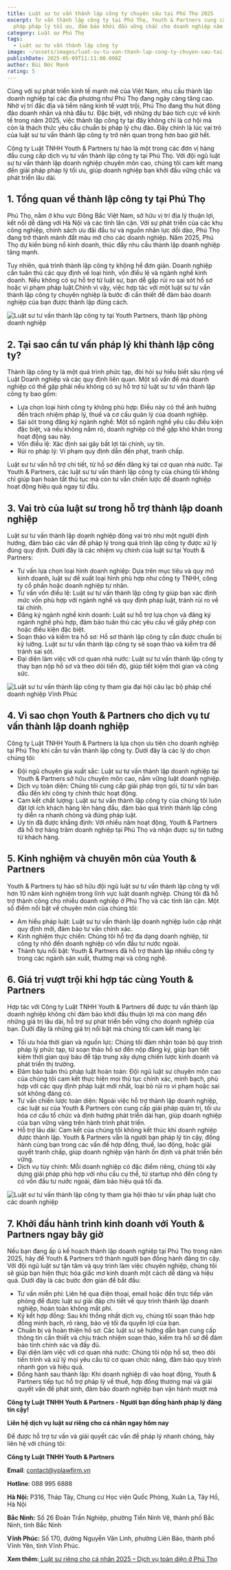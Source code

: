 ```yaml
---
title: Luật sư tư vấn thành lập công ty chuyên sâu tại Phú Thọ 2025
excerpt: Tư vấn thành lập công ty tại Phú Thọ, Youth & Partners cung cấp giải
  pháp pháp lý tối ưu, đảm bảo khởi đầu vững chắc cho doanh nghiệp năm 2025.
category: Luật sư Phú Thọ
tags:
  - Luật sư tư vấn thành lập công ty
image: ~/assets/images/luat-su-tu-van-thanh-lap-cong-ty-chuyen-sau-tai-phu-tho-2025.jpg
publishDate: 2025-05-09T11:11:00.000Z
author: Bùi Đức Mạnh
rating: 5
---
```


Cùng với sự phát triển kinh tế mạnh mẽ của Việt Nam, nhu cầu thành lập doanh nghiệp tại các địa phương như Phú Thọ đang ngày càng tăng cao. Nhờ vị trí đắc địa và tiềm năng kinh tế vượt trội, Phú Thọ đang thu hút đông đảo doanh nhân và nhà đầu tư. Đặc biệt, với những dự báo tích cực về kinh tế trong năm 2025, việc thành lập công ty tại đây không chỉ là cơ hội mà còn là thách thức yêu cầu chuẩn bị pháp lý chu đáo. Đây chính là lúc vai trò của luật sư tư vấn thành lập công ty trở nên quan trọng hơn bao giờ hết.

Công ty Luật TNHH Youth & Partners tự hào là một trong các đơn vị hàng đầu cung cấp dịch vụ tư vấn thành lập công ty tại Phú Thọ. Với đội ngũ luật sư tư vấn thành lập doanh nghiệp chuyên môn cao, chúng tôi cam kết mang đến giải pháp pháp lý tối ưu, giúp doanh nghiệp bạn khởi đầu vững chắc và phát triển lâu dài.

<YouTube id="fVbbUD20aTs" />

## 1. Tổng quan về thành lập công ty tại Phú Thọ

Phú Thọ, nằm ở khu vực Đông Bắc Việt Nam, sở hữu vị trí địa lý thuận lợi, kết nối dễ dàng với Hà Nội và các tỉnh lân cận. Với sự phát triển của các khu công nghiệp, chính sách ưu đãi đầu tư và nguồn nhân lực dồi dào, Phú Thọ đang trở thành mảnh đất màu mỡ cho các doanh nghiệp. Năm 2025, Phú Thọ dự kiến bùng nổ kinh doanh, thúc đẩy nhu cầu thành lập doanh nghiệp tăng mạnh.

Tuy nhiên, quá trình thành lập công ty không hề đơn giản. Doanh nghiệp cần tuân thủ các quy định về loại hình, vốn điều lệ và ngành nghề kinh doanh. Nếu không có sự hỗ trợ từ luật sư, bạn dễ gặp rủi ro sai sót hồ sơ hoặc vi phạm pháp luật.Chính vì vậy, việc hợp tác với một luật sư tư vấn thành lập công ty chuyên nghiệp là bước đi cần thiết để đảm bảo doanh nghiệp của bạn được thành lập đúng cách.

![Luật sư tư vấn thành lập công ty tại Youth Partners, thành lập phòng doanh nghiệp](~/assets/images/luat-su-tu-van-thanh-lap-cong-ty-tai-youth-partners-thanh-lap-phong-doanh-nghiep.jpg "Luật sư tư vấn thành lập công ty tại Youth Partners, thành lập phòng doanh nghiệp")

## 2. Tại sao cần tư vấn pháp lý khi thành lập công ty?

Thành lập công ty là một quá trình phức tạp, đòi hỏi sự hiểu biết sâu rộng về Luật Doanh nghiệp và các quy định liên quan. Một số vấn đề mà doanh nghiệp có thể gặp phải nếu không có sự hỗ trợ từ luật sư tư vấn thành lập công ty bao gồm:

* Lựa chọn loại hình công ty không phù hợp: Điều này có thể ảnh hưởng đến trách nhiệm pháp lý, thuế và cơ cấu quản lý của doanh nghiệp.
* Sai sót trong đăng ký ngành nghề: Một số ngành nghề yêu cầu điều kiện đặc biệt, và nếu không nắm rõ, doanh nghiệp có thể gặp khó khăn trong hoạt động sau này.
* Vốn điều lệ: Xác định sai gây bất lợi tài chính, uy tín.
* Rủi ro pháp lý: Vi phạm quy định dẫn đến phạt, tranh chấp.

Luật sư tư vấn hỗ trợ chi tiết, từ hồ sơ đến đăng ký tại cơ quan nhà nước. Tại Youth & Partners, các luật sư tư vấn thành lập công ty của chúng tôi không chỉ giúp bạn hoàn tất thủ tục mà còn tư vấn chiến lược để doanh nghiệp hoạt động hiệu quả ngay từ đầu.

## 3. Vai trò của luật sư trong hỗ trợ thành lập doanh nghiệp

Luật sư tư vấn thành lập doanh nghiệp đóng vai trò như một người định hướng, đảm bảo các vấn đề pháp lý trong quá trình lập công ty được xử lý đúng quy định. Dưới đây là các nhiệm vụ chính của luật sư tại Youth & Partners:

* Tư vấn lựa chọn loại hình doanh nghiệp: Dựa trên mục tiêu và quy mô kinh doanh, luật sư đề xuất loại hình phù hợp như công ty TNHH, công ty cổ phần hoặc doanh nghiệp tư nhân.
* Tư vấn vốn điều lệ: Luật sư tư vấn thành lập công ty giúp bạn xác định mức vốn phù hợp với ngành nghề và quy định pháp luật, tránh rủi ro về tài chính.
* Đăng ký ngành nghề kinh doanh: Luật sư hỗ trợ lựa chọn và đăng ký ngành nghề phù hợp, đảm bảo tuân thủ các yêu cầu về giấy phép con hoặc điều kiện đặc biệt.
* Soạn thảo và kiểm tra hồ sơ: Hồ sơ thành lập công ty cần được chuẩn bị kỹ lưỡng. Luật sư tư vấn thành lập công ty sẽ soạn thảo và kiểm tra để tránh sai sót.
* Đại diện làm việc với cơ quan nhà nước: Luật sư tư vấn thành lập công ty thay bạn nộp hồ sơ và theo dõi tiến độ, giúp tiết kiệm thời gian và công sức.

![Luật sư tư vấn thành lập công ty tham gia đại hội câu lạc bộ pháp chế doanh nghiệp Vĩnh Phúc](~/assets/images/luat-su-tu-van-thanh-lap-cong-ty-tham-gia-dai-hoi-cau-lac-bo-phap-che-doanh-nghiep-vinh-phuc.jpg "Luật sư tư vấn thành lập công ty tham gia đại hội câu lạc bộ pháp chế doanh nghiệp Vĩnh Phúc")

## 4. Vì sao chọn Youth & Partners cho dịch vụ tư vấn thành lập doanh nghiệp

Công ty Luật TNHH Youth & Partners là lựa chọn ưu tiên cho doanh nghiệp tại Phú Thọ khi cần tư vấn thành lập công ty. Dưới đây là các lý do chọn chúng tôi:

* Đội ngũ chuyên gia xuất sắc: Luật sư tư vấn thành lập doanh nghiệp tại Youth & Partners sở hữu chuyên môn cao, nắm vững luật doanh nghiệp.
* Dịch vụ toàn diện: Chúng tôi cung cấp giải pháp trọn gói, từ tư vấn ban đầu đến khi công ty chính thức hoạt động.
* Cam kết chất lượng: Luật sư tư vấn thành lập công ty của chúng tôi luôn đặt lợi ích khách hàng lên hàng đầu, đảm bảo quá trình thành lập công ty diễn ra nhanh chóng và đúng pháp luật.
* Uy tín đã được khẳng định: Với nhiều năm hoạt động, Youth & Partners đã hỗ trợ hàng trăm doanh nghiệp tại Phú Thọ và nhận được sự tin tưởng từ khách hàng.

## 5. Kinh nghiệm và chuyên môn của Youth & Partners

Youth & Partners tự hào sở hữu đội ngũ luật sư tư vấn thành lập công ty với hơn 10 năm kinh nghiệm trong lĩnh vực luật doanh nghiệp. Chúng tôi đã hỗ trợ thành công cho nhiều doanh nghiệp ở Phú Thọ và các tỉnh lân cận. Một số điểm nổi bật về chuyên môn của chúng tôi:

* Am hiểu pháp luật: Luật sư tư vấn thành lập doanh nghiệp luôn cập nhật quy định mới, đảm bảo tư vấn chính xác.
* Kinh nghiệm thực chiến: Chúng tôi hỗ trợ đa dạng doanh nghiệp, từ công ty nhỏ đến doanh nghiệp có vốn đầu tư nước ngoài.
* Thành tựu nổi bật: Youth & Partners đã hỗ trợ thành lập nhiều công ty trong các ngành sản xuất, thương mại và công nghệ.

## 6. Giá trị vượt trội khi hợp tác cùng Youth & Partners

Hợp tác với Công ty Luật TNHH Youth & Partners để được tư vấn thành lập doanh nghiệp không chỉ đảm bảo khởi đầu thuận lợi mà còn mang đến những giá trị lâu dài, hỗ trợ sự phát triển bền vững cho doanh nghiệp của bạn. Dưới đây là những giá trị nổi bật mà chúng tôi cam kết mang lại:

* Tối ưu hóa thời gian và nguồn lực: Chúng tôi đảm nhận toàn bộ quy trình pháp lý phức tạp, từ soạn thảo hồ sơ đến nộp đăng ký, giúp bạn tiết kiệm thời gian quý báu để tập trung xây dựng chiến lược kinh doanh và phát triển thị trường.
* Đảm bảo tuân thủ pháp luật hoàn toàn: Đội ngũ luật sư chuyên môn cao của chúng tôi cam kết thực hiện mọi thủ tục chính xác, minh bạch, phù hợp với các quy định pháp luật mới nhất, loại bỏ rủi ro vi phạm hoặc sai sót không đáng có.
* Tư vấn chiến lược toàn diện: Ngoài việc hỗ trợ thành lập doanh nghiệp, các luật sư của Youth & Partners còn cung cấp giải pháp quản trị, tối ưu hóa cơ cấu tổ chức và định hướng phát triển dài hạn, giúp doanh nghiệp của bạn vững vàng trên hành trình phát triển.
* Hỗ trợ lâu dài: Cam kết của chúng tôi không kết thúc khi doanh nghiệp được thành lập. Youth & Partners vẫn là người bạn pháp lý tin cậy, đồng hành cùng bạn trong các vấn đề hợp đồng, thuế, lao động, hoặc giải quyết tranh chấp, giúp doanh nghiệp vận hành ổn định và phát triển bền vững.
* Dịch vụ tùy chỉnh: Mỗi doanh nghiệp có đặc điểm riêng, chúng tôi xây dựng giải pháp phù hợp với nhu cầu cụ thể, từ startup nhỏ đến công ty có vốn đầu tư nước ngoài, đảm bảo hiệu quả tối đa.

![Luật sư tư vấn thành lập công ty tham gia hội thảo tư vấn pháp luật cho các doanh nghiệp](~/assets/images/luat-su-tu-van-thanh-lap-cong-ty-tham-gia-hoi-thao-tu-van-phap-luat-cho-cac-doanh-nghiep.jpg "Luật sư tư vấn thành lập công ty tham gia hội thảo tư vấn pháp luật cho các doanh nghiệp")

## 7. Khởi đầu hành trình kinh doanh với Youth & Partners ngay bây giờ

Nếu bạn đang ấp ủ kế hoạch thành lập doanh nghiệp tại Phú Thọ trong năm 2025, hãy để Youth & Partners trở thành người bạn đồng hành đáng tin cậy. Với đội ngũ luật sư tận tâm và quy trình làm việc chuyên nghiệp, chúng tôi sẽ giúp bạn hiện thực hóa giấc mơ kinh doanh một cách dễ dàng và hiệu quả. Dưới đây là các bước đơn giản để bắt đầu:

* Tư vấn miễn phí: Liên hệ qua điện thoại, email hoặc đến trực tiếp văn phòng để được luật sư giải đáp chi tiết về quy trình thành lập doanh nghiệp, hoàn toàn không mất phí.
* Ký kết hợp đồng: Sau khi thống nhất dịch vụ, chúng tôi soạn thảo hợp đồng minh bạch, rõ ràng, bảo vệ tối đa quyền lợi của bạn.
* Chuẩn bị và hoàn thiện hồ sơ: Các luật sư sẽ hướng dẫn bạn cung cấp thông tin cần thiết và chịu trách nhiệm soạn thảo, kiểm tra hồ sơ để đảm bảo tính chính xác và đầy đủ.
* Đại diện làm việc với cơ quan nhà nước: Chúng tôi nộp hồ sơ, theo dõi tiến trình và xử lý mọi yêu cầu từ cơ quan chức năng, đảm bảo quy trình nhanh gọn và hiệu quả.
* Đồng hành sau thành lập: Khi doanh nghiệp đi vào hoạt động, Youth & Partners tiếp tục hỗ trợ pháp lý về thuế, hợp đồng thương mại và giải quyết vấn đề phát sinh, đảm bảo doanh nghiệp bạn vận hành mượt mà

**Công ty Luật TNHH Youth & Partners - Người bạn đồng hành pháp lý đáng tin cậy!**

**Liên hệ dịch vụ luật sư riêng cho cá nhân ngay hôm nay**

Để được hỗ trợ tư vấn và giải quyết các vấn đề pháp lý nhanh chóng, hãy liên hệ với chúng tôi:

**Công ty Luật TNHH Youth & Partners**

**Email**: [contact@yplawfirm.vn](mailto:contact@yplawfirm.vn)[](https://yplawfirm.vn/)

**Hotline**: 088 995 6888

**Hà Nội:** P316, Tháp Tây, Chung cư Học viện Quốc Phòng, Xuân La, Tây Hồ, Hà Nội

**Bắc Ninh:** Số 26 Đoàn Trần Nghiệp, phường Tiền Ninh Vệ, thành phố Bắc Ninh, tỉnh Bắc Ninh

**Vĩnh Phúc:** Số 170, đường Nguyễn Văn Linh, phường Liên Bảo, thành phố Vĩnh Yên, tỉnh Vĩnh Phúc.

**Xem thêm:**[ Luật sư riêng cho cá nhân 2025 – Dịch vụ toàn diện ở Phú Thọ](https://yplawfirm.vn/tin-tuc/luat-su-rieng-cho-ca-nhan-2025-dich-vu-toan-dien-o-phu-tho)

